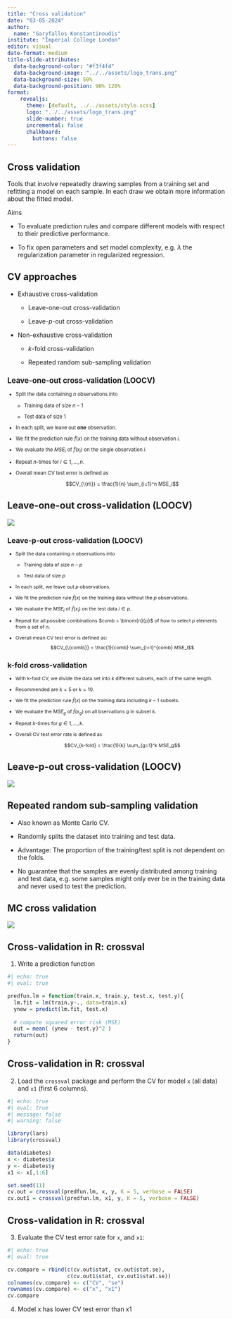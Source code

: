```yaml
---
title: "Cross validation"
date: "03-05-2024"
author:
  name: "Garyfallos Konstantinoudis"
institute: "Imperial College London"
editor: visual
date-format: medium
title-slide-attributes:
  data-background-color: "#f3f4f4"
  data-background-image: "../../assets/logo_trans.png"
  data-background-size: 50%
  data-background-position: 90% 120%
format:
    revealjs:
      theme: [default, ../../assets/style.scss]
      logo: "../../assets/logo_trans.png"
      slide-number: true
      incremental: false
      chalkboard:
        buttons: false
---
```


## Cross validation

Tools that involve repeatedly drawing samples from a training set and refitting a model on each sample. In each draw we obtain more information about the fitted model.

Aims

-   To evaluate prediction rules and compare different models with respect to their predictive performance.

-   To fix open parameters and set model complexity, e.g. $\lambda$ the regularization parameter in regularized regression.

## CV approaches

-   Exhaustive cross-validation

    -   Leave-one-out cross-validation

    -   Leave-$p$-out cross-validation

-   Non-exhaustive cross-validation

    -   $k$-fold cross-validation

    -   Repeated random sub-sampling validation

::: {style="font-size: 80%;"}
## Leave-one-out cross-validation (LOOCV)

-   Split the data containing $n$ observations into

    -   Training data of size $n-1$

    -   Test data of size $1$

-   In each split, we leave out **one** observation.

-   We fit the prediction rule $\hat{f}(x)$ on the training data without observation $i$.

-   We evaluate the $MSE_i$ of $\hat{f}(x_i)$ on the single observation $i$.

-   Repeat $n$-times for $i \in 1,…,n$.

-   Overall mean CV test error is defined as

    $$CV_{\{n\}} = \frac{1}{n} \sum_{i=1}^n MSE_i$$
:::

## Leave-one-out cross-validation (LOOCV)

![](assets/cv-loo.jpg){width="80%," fig-align="center"}

::: {style="font-size: 78%;"}
## Leave-p-out cross-validation (LOOCV)

-   Split the data containing $n$ observations into

    -   Training data of size $n-p$

    -   Test data of size $p$

-   In each split, we leave out $p$ observations.

-   We fit the prediction rule $\hat{f}(x)$ on the training data without the $p$ observations.

-   We evaluate the $MSE_i$ of $\hat{f}(x_i)$ on the test data $i \in p$.

-   Repeat for all possible combinations $comb = \binom{n}{p}$ of how to select $p$ elements from a set of $n$.

-   Overall mean CV test error is defined as: $$CV_{\{comb\}} = \frac{1}{comb} \sum_{i=1}^{comb} MSE_i$$
:::

::: {style="font-size: 78%;"}
## k-fold cross-validation

-   With k-fold CV, we divide the data set into $k$ different subsets, each of the same length.

-   Recommended are $k=5$ or $k=10$.

-   We fit the prediction rule $\hat{f}(x)$ on the training data including $k-1$ subsets.

-   We evaluate the $MSE_g$ of $\hat{f}(x_g)$ on all bservations $g$ in subset $k$.

-   Repeat $k$-times for $g \in 1,...,k$.

-   Overall CV test error rate is defined as

    $$CV_{k-fold} = \frac{1}{k} \sum_{g=1}^k MSE_g$$
:::

## Leave-p-out cross-validation (LOOCV)

![](assets/cvk.png){width="80%," fig-align="center"}

## Repeated random sub-sampling validation

-   Also known as Monte Carlo CV.

-   Randomly splits the dataset into training and test data.

-   Advantage: The proportion of the training/test split is not dependent on the folds.

-   No guarantee that the samples are evenly distributed among training and test data, e.g. some samples might only ever be in the training data and never used to test the prediction.

## MC cross validation

![](assets/cvmc.png){width="80%," fig-align="center"}

## Cross-validation in R: crossval

1. Write a prediction function

```r
#| echo: true
#| eval: true

predfun.lm = function(train.x, train.y, test.x, test.y){
  lm.fit = lm(train.y~., data=train.x)
  ynew = predict(lm.fit, test.x)
  
  # compute squared error risk (MSE)
  out = mean( (ynew - test.y)^2 )
  return(out)
}
```

## Cross-validation in R: crossval

2. Load the `crossval` package and perform the CV for model `x` (all data) and `x1` (first 6 columns).

```r
#| echo: true
#| eval: true
#| message: false
#| warning: false

library(lars)
library(crossval)

data(diabetes)
x <- diabetes$x
y <- diabetes$y
x1 <- x[,1:6]

set.seed(11)
cv.out = crossval(predfun.lm, x, y, K = 5, verbose = FALSE)
cv.out1 = crossval(predfun.lm, x1, y, K = 5, verbose = FALSE)
```

## Cross-validation in R: crossval

3. Evaluate the CV test error rate for `x`, and `x1`:
```r
#| echo: true
#| eval: true

cv.compare = rbind(c(cv.out$stat, cv.out$stat.se), 
                   c(cv.out1$stat, cv.out1$stat.se))
colnames(cv.compare) <- c("CV", "se")
rownames(cv.compare) <- c("x", "x1")
cv.compare
```

4. Model x has lower CV test error than x1